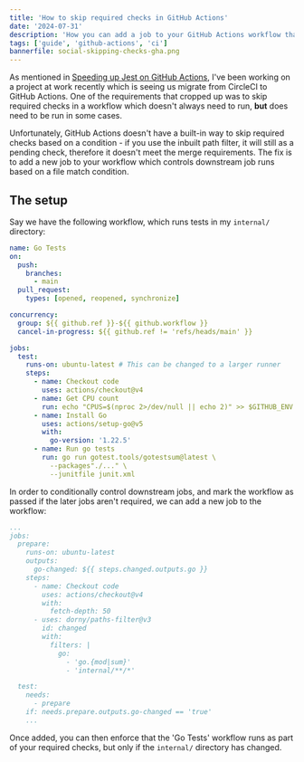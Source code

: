 ```yaml
---
title: 'How to skip required checks in GitHub Actions'
date: '2024-07-31'
description: 'How you can add a job to your GitHub Actions workflow that will allow you to skip required checks.'
tags: ['guide', 'github-actions', 'ci']
bannerfile: social-skipping-checks-gha.png
---
```


As mentioned in [Speeding up Jest on GitHub Actions](/blog/speeding-up-jest-on-github-actions), I've been working on a project at work recently which is seeing us migrate from CircleCI to GitHub Actions.
One of the requirements that cropped up was to skip required checks in a workflow which doesn't always need to run, **but** does need to be run in some cases.

Unfortunately, GitHub Actions doesn't have a built-in way to skip required checks based on a condition - if you use the inbuilt path filter, it will still as a pending check, therefore it doesn't meet the merge requirements.
The fix is to add a new job to your workflow which controls downstream job runs based on a file match condition.

## The setup

Say we have the following workflow, which runs tests in my `internal/` directory:

```yaml
name: Go Tests
on:
  push:
    branches:
      - main
  pull_request:
    types: [opened, reopened, synchronize]

concurrency:
  group: ${{ github.ref }}-${{ github.workflow }}
  cancel-in-progress: ${{ github.ref != 'refs/heads/main' }}

jobs:
  test:
    runs-on: ubuntu-latest # This can be changed to a larger runner
    steps:
      - name: Checkout code
        uses: actions/checkout@v4
      - name: Get CPU count
        run: echo "CPUS=$(nproc 2>/dev/null || echo 2)" >> $GITHUB_ENV
      - name: Install Go
        uses: actions/setup-go@v5
        with:
          go-version: '1.22.5'
      - name: Run go tests
        run: go run gotest.tools/gotestsum@latest \
          --packages"./..." \
          --junitfile junit.xml
```

In order to conditionally control downstream jobs, and mark the workflow as passed if the later jobs aren't required, we can add a new job to the workflow:

```yaml
...
jobs:
  prepare:
    runs-on: ubuntu-latest
    outputs:
      go-changed: ${{ steps.changed.outputs.go }}
    steps:
      - name: Checkout code
        uses: actions/checkout@v4
        with:
          fetch-depth: 50
      - uses: dorny/paths-filter@v3
        id: changed
        with:
          filters: |
            go:
              - 'go.{mod|sum}'
              - 'internal/**/*'

  test:
    needs:
      - prepare
    if: needs.prepare.outputs.go-changed == 'true'
    ...
```

Once added, you can then enforce that the 'Go Tests' workflow runs as part of your required checks, but only if the `internal/` directory has changed.